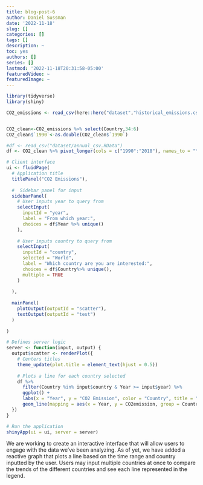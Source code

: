 ```yaml
---
title: blog-post-6
author: Daniel Sussman
date: '2022-11-18'
slug: []
categories: []
tags: []
description: ~
toc: yes
authors: []
series: []
lastmod: '2022-11-18T20:31:58-05:00'
featuredVideo: ~
featuredImage: ~
---
```


```r
library(tidyverse)
library(shiny)

CO2_emissions <- read_csv(here::here("dataset","historical_emissions.csv"))


CO2_clean<-CO2_emissions %>% select(Country,34:6)
CO2_clean$`1990`<-as.double(CO2_clean$`1990`)

#df <- read_csv("dataset/annual_csv.RData")
df <- CO2_clean %>% pivot_longer(cols = c("1990":"2018"), names_to = "Year",values_to = "CO2emission")

# Client interface
ui <- fluidPage(
  # Application title
  titlePanel("CO2 Emissions"),
  
  #  Sidebar panel for input
  sidebarPanel(
    # User inputs year to query from
    selectInput(
      inputId = "year",
      label = "From which year:",
      choices = df$Year %>% unique()
    ),
    
    # User inputs country to query from
    selectInput(
      inputId = "country",
      selected = "World",
      label = "Which country are you are interested:",
      choices = df$Country%>% unique(),
      multiple = TRUE
    )
    
  ),
  
  mainPanel(
    plotOutput(outputId = "scatter"),
    textOutput(outputId = "test")
  )
  
)

# Defines server logic
server <- function(input, output) {
  output$scatter <- renderPlot({
    # Centers titles
    theme_update(plot.title = element_text(hjust = 0.5))
    
    # Plots a line for each country selected
    df %>% 
      filter(Country %in% input$country & Year >= input$year) %>% 
      ggplot() + 
      labs(x = "Year", y = "CO2 Emission", color = "Country", title = "Progression of CO2 Levels") +
      geom_line(mapping = aes(x = Year, y = CO2emission, group = Country, colour = as.factor(Country)))
  })
}

# Run the application
shinyApp(ui = ui, server = server)
```

We are working to create an interactive interface that will allow users to engage with the data we've been analyzing. As of yet, we have added a reactive graph that plots a line based on the time range and country inputted by the user. Users may input multiple countries at once to compare the trends of the different countries and see each line represented in the legend.

